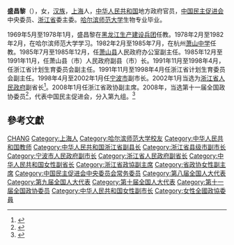 '''盛昌黎'''（{{bd|1949年|11月|}}），女，[[汉族|汉族]]，[[上海|上海]]人，[[中华人民共和国|中华人民共和国]]地方政府官员，[[中国民主促进会|中国民主促进会]]中央委员、[[浙江省|浙江省]]委主委。[[哈尔滨师范大学|哈尔滨师范大学]]生物专业毕业。

1969年5月至1978年1月，盛昌黎在[[黑龙江生产建设兵团|黑龙江生产建设兵团]]任教。1978年2月至1982年2月，在哈尔滨师范大学学习。1982年2月至1985年7月，在杭州[[萧山中学|萧山中学]]任教。1985年7月至1985年12月，任[[萧山县|萧山县]]人民政府办公室副主任。1985年12月至1991年11月，任萧山县（市）人民政府副县（市）长。1991年11月至1998年4月，任浙江省计划生育委员会副主任。1991年11月至1998年4月任浙江省计划生育委员会副主任。1998年4月至2002年1月任[[宁波市|宁波市]]副市长。2002年1月当选为[[浙江省人民政府|浙江省人民政府]]副省长<ref>{{Cite web |url=http://news.sina.com.cn/c/2007-05-22/052411865796s.shtml |title=盛昌黎简历 |accessdate=2021-07-27 |author= |date=2007-05-22 |work= |publisher=新浪网，来源：浙江日报 |language=Zh-hans |archive-date=2021-07-27 |archive-url=https://web.archive.org/web/20210727050327/http://news.sina.com.cn/c/2007-05-22/052411865796s.shtml |dead-url=no }}</ref>。2008年1月任浙江省政协副主席。2008年，当选第十一届全国政协委员<ref>{{cite news|title=第十一届全国政协委员名单|url=http://www.indaa.com.cn/zt/2009qglh/zxzs/200903/t20090303_127573.html|accessdate=2013-04-09|newspaper=新华社北京1月25日电 中国人民政治协商会议第十一届全国委员会委员名单(共2237人，2008年1月25日政协第十届全国委员会常务委员会第二十次会议通过)|date=2008年1月25日|deadurl=yes|archiveurl=https://web.archive.org/web/20130928014403/http://www.indaa.com.cn/zt/2009qglh/zxzs/200903/t20090303_127573.html|archivedate=2013年9月28日}}</ref>，代表中国民主促进会，分入第九组。<ref>{{cite news|title=全国政协信息-盛昌黎|url=http://www.cppcc.gov.cn/CMS/wylibary/showJcwyxtInfoWylibary.action?tabJcwyxt.guid=11W0003240&wytype=wjwy|accessdate=2013-04-11|newspaper=全国政协委员会|archive-date=2015-09-24|archive-url=https://web.archive.org/web/20150924012458/http://www.cppcc.gov.cn/CMS/wylibary/showJcwyxtInfoWylibary.action?tabJcwyxt.guid=11W0003240&wytype=wjwy|dead-url=no}}</ref>

== 參考文獻 ==
{{reflist}}

{{中国民主促进会第十一届中央委员会}}
{{中国民主促进会第十二届中央委员会}}

{{Authority control}}
{{DEFAULTSORT:Sheng盛}}
[[Category:盛姓|CHANG]]
[[Category:上海人|Category:上海人]]
[[Category:哈尔滨师范大学校友|Category:哈尔滨师范大学校友]]
[[Category:中华人民共和国教师|Category:中华人民共和国教师]]
[[Category:中华人民共和国浙江省副县长|Category:中华人民共和国浙江省副县长]]
[[Category:浙江省县级市副市长|Category:浙江省县级市副市长]]
[[Category:宁波市人民政府副市长|Category:宁波市人民政府副市长]]
[[Category:浙江省人民政府副省长|Category:浙江省人民政府副省长]]
[[Category:中华人民共和国女性副省长|Category:中华人民共和国女性副省长]]
[[Category:浙江省政協副主席|Category:浙江省政協副主席]]
[[Category:省政协女性副主席|Category:省政协女性副主席]]
[[Category:中国民主促进会中央委员会常务委员|Category:中国民主促进会中央委员会常务委员]]
[[Category:第八届全国人大代表|Category:第八届全国人大代表]]
[[Category:第九届全国人大代表|Category:第九届全国人大代表]]
[[Category:第十届全国人大代表|Category:第十届全国人大代表]]
[[Category:第十一届全国政协委员|Category:第十一届全国政协委员]]
[[Category:中华人民共和国女性副市长|Category:中华人民共和国女性副市长]]
[[Category:女性全國政協委員|Category:女性全國政協委員]]